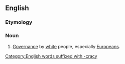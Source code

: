 ==English==

===Etymology===
{{der|en|la|albus||white}} {{suffix|en||cracy}}

===Noun===
{{en-noun|-}}

# [[governance|Governance]] by [[white]] people, especially [[European]]s.

[[Category:English words suffixed with -cracy]]